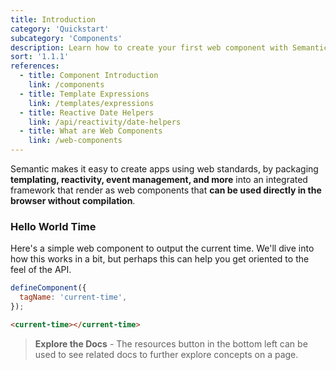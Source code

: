 ```yaml
---
title: Introduction
category: 'Quickstart'
subcategory: 'Components'
description: Learn how to create your first web component with Semantic UI
sort: '1.1.1'
references:
  - title: Component Introduction
    link: /components
  - title: Template Expressions
    link: /templates/expressions
  - title: Reactive Date Helpers
    link: /api/reactivity/date-helpers
  - title: What are Web Components
    link: /web-components
---
```


Semantic makes it easy to create apps using web standards, by packaging **templating, reactivity, event management, and more** into an integrated framework that render as web components that **can be used directly in the browser without compilation**.

### Hello World Time
Here's a simple web component to output the current time. We'll dive into how this works in a bit, but perhaps this can help you get oriented to the feel of the API.

```javascript
defineComponent({
  tagName: 'current-time',
});
```
```html
<current-time></current-time>
```

> **Explore the Docs** - The resources button in the bottom left can be used to see related docs to further explore concepts on a page.



